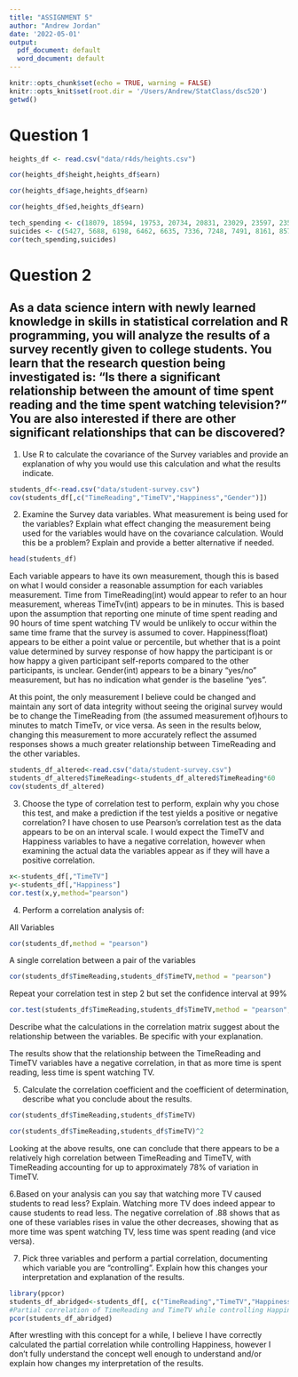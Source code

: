 ---
title: "ASSIGNMENT 5"
author: "Andrew Jordan"
date: '2022-05-01'
output:
  pdf_document: default
  word_document: default
---

```{r setup, include=FALSE}
knitr::opts_chunk$set(echo = TRUE, warning = FALSE)
knitr::opts_knit$set(root.dir = '/Users/Andrew/StatClass/dsc520')
getwd()
```
# Question 1

```{r}
heights_df <- read.csv("data/r4ds/heights.csv")

cor(heights_df$height,heights_df$earn)

cor(heights_df$age,heights_df$earn)

cor(heights_df$ed,heights_df$earn)

tech_spending <- c(18079, 18594, 19753, 20734, 20831, 23029, 23597, 23584, 25525, 27731, 29449)
suicides <- c(5427, 5688, 6198, 6462, 6635, 7336, 7248, 7491, 8161, 8578, 9000)
cor(tech_spending,suicides)
```
\newpage

# Question 2
## As a data science intern with newly learned knowledge in skills in statistical correlation and R programming, you will analyze the results of a survey recently given to college students. You learn that the research question being investigated is: “Is there a significant relationship between the amount of time spent reading and the time spent watching television?” You are also interested if there are other significant relationships that can be discovered?



1. Use R to calculate the covariance of the Survey variables and provide an explanation of why you would use this calculation and what the results indicate. 
```{r}
students_df<-read.csv("data/student-survey.csv")
cov(students_df[,c("TimeReading","TimeTV","Happiness","Gender")])
```
2. Examine the Survey data variables. What measurement is being used for the variables? Explain what effect changing the measurement being used for the variables would have on the covariance calculation. Would this be a problem? Explain and provide a better alternative if needed.
```{r}
head(students_df)
```
Each variable appears to have its own measurement, though this is based on what I would consider a reasonable assumption for each variables measurement. Time from TimeReading(int) would appear to refer to an hour measurement, whereas TimeTv(int) appears to be in minutes. This is based upon the assumption that reporting one minute of time spent reading and 90 hours of time spent watching TV would be unlikely to occur within the same time frame that the survey is assumed to cover. Happiness(float) appears to be either a point value or percentile, but whether that is a point value determined by survey response of how happy the participant is or how happy a given participant self-reports compared to the other participants, is unclear. Gender(int) appears to be a binary "yes/no" measurement, but has no indication what gender is the baseline "yes". 

At this point, the only measurement I believe could be changed and maintain any sort of data integrity without seeing the original survey would be to change the TimeReading from (the assumed measurement of)hours to minutes to match TimeTv, or vice versa. As seen in the results below, changing this measurement to more accurately reflect the assumed responses shows a much greater relationship between TimeReading and the other variables.
```{r}
students_df_altered<-read.csv("data/student-survey.csv")
students_df_altered$TimeReading<-students_df_altered$TimeReading*60
cov(students_df_altered)
```

3. Choose the type of correlation test to perform, explain why you chose this test, and make a prediction if the test yields a positive or negative correlation?
I have chosen to use Pearson's correlation test as the data appears to be on an interval scale. I would expect the TimeTV and Happiness variables to have a negative correlation, however when examining the actual data the variables appear as if they will have a positive correlation.
```{r}
x<-students_df[,"TimeTV"]
y<-students_df[,"Happiness"]
cor.test(x,y,method="pearson")
```
4. Perform a correlation analysis of:

  All Variables
```{r}
cor(students_df,method = "pearson")
```
  A single correlation between a pair of the variables
```{r}
cor(students_df$TimeReading,students_df$TimeTV,method = "pearson")
```
  
  Repeat your correlation test in step 2 but set the confidence interval at 99%
```{r}
cor.test(students_df$TimeReading,students_df$TimeTV,method = "pearson",conf.level = .99)
```
  
  Describe what the calculations in the correlation matrix suggest about the relationship between the variables. Be specific with your explanation.
  
   The results show that the relationship between the TimeReading and TimeTV variables have a negative correlation, in that as more time is spent reading, less time is spent watching      TV.

5. Calculate the correlation coefficient and the coefficient of determination, describe what you conclude about the results.
```{r}
cor(students_df$TimeReading,students_df$TimeTV)
```
```{r}
cor(students_df$TimeReading,students_df$TimeTV)^2
```
Looking at the above results, one can conclude that there appears to be a relatively high correlation between TimeReading and TimeTV, with TimeReading accounting for up to          approximately 78% of variation in TimeTV.

6.Based on your analysis can you say that watching more TV caused students to read less? Explain.
  Watching more TV does indeed appear to cause students to read less. The negative correlation of .88 shows that as one of these variables rises in value the other decreases, showing that as more time was spent watching TV, less time was spent reading (and vice versa).
  
7. Pick three variables and perform a partial correlation, documenting which variable you are “controlling”. Explain how this changes your interpretation and explanation of the results.
```{r}
library(ppcor)
students_df_abridged<-students_df[, c("TimeReading","TimeTV","Happiness")]
#Partial correlation of TimeReading and TimeTV while controlling Happiness
pcor(students_df_abridged)
```
After wrestling with this concept for a while, I believe I have correctly calculated the partial correlation while controlling Happiness, however I don't fully understand the concept well enough to understand and/or explain how changes my interpretation of the results. 
